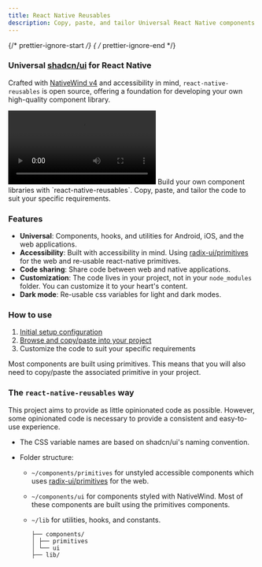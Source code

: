 ```yaml
---
title: React Native Reusables
description: Copy, paste, and tailor Universal React Native components to suit your specific requirements.
---
```


{/* prettier-ignore-start */}
{ /* prettier-ignore-end */}


### Universal [shadcn/ui](https://ui.shadcn.com) for React Native

Crafted with [NativeWind v4](https://www.nativewind.dev/v4/overview) and accessibility in mind, `react-native-reusables` is open source, offering a foundation for developing your own high-quality component library.

<video controls>
  <source src="https://github.com/mrzachnugent/react-native-reusables/assets/63797719/ae7e074f-05a4-4568-b71a-f1e0be13650d" type="video/mp4" />
  Your browser does not support the video tag.
</video>

<Card title="Purpose">
  Build your own component libraries with `react-native-reusables`. Copy, paste, and tailor the code to suit your specific requirements. 
</Card>

### Features
- **Universal**: Components, hooks, and utilities for Android, iOS, and the web applications.
- **Accessibility**: Built with accessibility in mind. Using [radix-ui/primitives](https://www.radix-ui.com/primitives) for the web and re-usable react-native primitives.
- **Code sharing**: Share code between web and native applications.
- **Customization**: The code lives in your project, not in your `node_modules` folder. You can customize it to your heart's content.
- **Dark mode**: Re-usable css variables for light and dark modes.

### How to use

1. [Initial setup configuration](/getting-started/initial-setup#install-nativewind)
2. [Browse and copy/paste into your project](/components/accordion)
3. Customize the code to suit your specific requirements

<Aside>
  Most components are built using primitives. This means that you will also need to copy/paste the associated primitive in your project.
</Aside>

### The `react-native-reusables` way

This project aims to provide as little opinionated code as possible. However, some opinionated code is necessary to provide a consistent and easy-to-use experience.

- The CSS variable names are based on shadcn/ui's naming convention.
- Folder structure:

  - `~/components/primitives` for unstyled accessible components which uses [radix-ui/primitives](https://www.radix-ui.com/primitives) for the web.
  - `~/components/ui` for components styled with NativeWind. Most of these components are built using the primitives components.
  - `~/lib` for utilities, hooks, and constants.

    ```
    ├── components/
    │ ├── primitives
    │ └── ui
    ├── lib/
    ```
